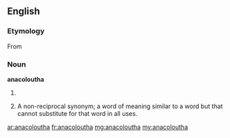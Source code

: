 ==English==

===Etymology===
From {{etyl|grc|en}} {{term|ἀνακόλουθος||lang=grc|tr=anacolouthos|inconsequent}}

===Noun===
'''anacoloutha'''

# {{plural of|anacolouthon}}
# {{rhetoric}} A non-reciprocal synonym; a word of meaning similar to a word but that cannot substitute for that  word in all uses.

[[ar:anacoloutha]]
[[fr:anacoloutha]]
[[mg:anacoloutha]]
[[my:anacoloutha]]